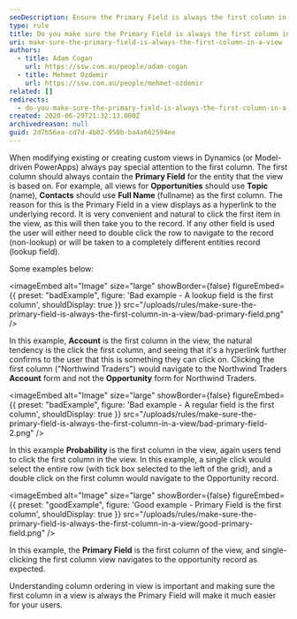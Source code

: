 ```yaml
---
seoDescription: Ensure the Primary Field is always the first column in a view to provide seamless navigation and user experience in Dynamics and Model-driven PowerApps.
type: rule
title: Do you make sure the Primary Field is always the first column in a view?
uri: make-sure-the-primary-field-is-always-the-first-column-in-a-view
authors:
  - title: Adam Cogan
    url: https://ssw.com.au/people/adam-cogan
  - title: Mehmet Ozdemir
    url: https://ssw.com.au/people/mehmet-ozdemir
related: []
redirects:
  - do-you-make-sure-the-primary-field-is-always-the-first-column-in-a-view
created: 2020-06-29T21:32:13.000Z
archivedreason: null
guid: 2d7b56ea-cd7d-4b02-950b-ba4a662594ee
---
```


When modifying existing or creating custom views in Dynamics (or Model-driven PowerApps) always pay special attention to the first column. The first column should always contain the **Primary Field** for the entity that the view is based on. For example, all views for **Opportunities** should use **Topic** (name), **Contacts** should use **Full Name** (fullname) as the first column.
The reason for this is the Primary Field in a view displays as a hyperlink to the underlying record. It is very convenient and natural to click the first item in the view, as this will then take you to the record. If any other field is used the user will either need to double click the row to navigate to the record (non-lookup) or will be taken to a completely different entities record (lookup field).

Some examples below:

<imageEmbed
  alt="Image"
  size="large"
  showBorder={false}
  figureEmbed={{
    preset: "badExample",
    figure: 'Bad example - A lookup field is the first column',
    shouldDisplay: true
  }}
  src="/uploads/rules/make-sure-the-primary-field-is-always-the-first-column-in-a-view/bad-primary-field.png"
/>

In this example, **Account** is the first column in the view, the natural tendency is the click the first column, and seeing that it's a hyperlink further confirms to the user that this is something they can click on. Clicking the first column ("Northwind Traders") would navigate to the Northwind Traders **Account** form and not the **Opportunity** form for Northwind Traders.

<imageEmbed
  alt="Image"
  size="large"
  showBorder={false}
  figureEmbed={{
    preset: "badExample",
    figure: 'Bad example - A regular field is the first column',
    shouldDisplay: true
  }}
  src="/uploads/rules/make-sure-the-primary-field-is-always-the-first-column-in-a-view/bad-primary-field-2.png"
/>

In this example **Probability** is the first column in the view, again users tend to click the first column in the view. In this example, a single click would select the entire row (with tick box selected to the left of the grid), and a double click on the first column would navigate to the Opportunity record.

<imageEmbed
  alt="Image"
  size="large"
  showBorder={false}
  figureEmbed={{
    preset: "goodExample",
    figure: 'Good example - Primary Field is the first column',
    shouldDisplay: true
  }}
  src="/uploads/rules/make-sure-the-primary-field-is-always-the-first-column-in-a-view/good-primary-field.png"
/>

In this example, the **Primary Field** is the first column of the view, and single-clicking the first column view navigates to the opportunity record as expected.

Understanding column ordering in view is important and making sure the first column in a view is always the Primary Field will make it much easier for your users.